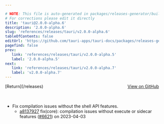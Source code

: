 ```yaml
---

# NOTE: This file is auto-generated in packages/releases-generator/build.ts
# For corrections please edit it directly
title: 'tauri@2.0.0-alpha.6'
description: '2.0.0-alpha.6'
slug: 'references/releases/tauri/v2.0.0-alpha.6'
tableOfContents: false
editUrl: 'https://github.com/tauri-apps/tauri-docs/packages/releases-generator/build.ts'
pagefind: false
prev:
   link: 'references/releases/tauri/v2.0.0-alpha.5'
   label: '2.0.0-alpha.5'
next:
   link: 'references/releases/tauri/v2.0.0-alpha.7'
   label: 'v2.0.0-alpha.7'
---
```


			

<ReleaseSidebar slug="references/releases/tauri"  packageName="tauri" />

<div style="margin-bottom:3rem; display: flex; justify-content: space-between; align-items: center"><span>[Return](/releases)</span><span><a href="https://github.com/tauri-apps/tauri/releases/tag/tauri-v2.0.0-alpha.6">View on GitHub</a></span></div>

- Fix compilation issues without the shell API features.
  - [a8137927](https://www.github.com/tauri-apps/tauri/commit/a813792786b55c51173e557834f515d4b2f7ce00) fix(core): compilation issues without execute or sidecar features ([#6621](https://www.github.com/tauri-apps/tauri/pull/6621)) on 2023-04-03

